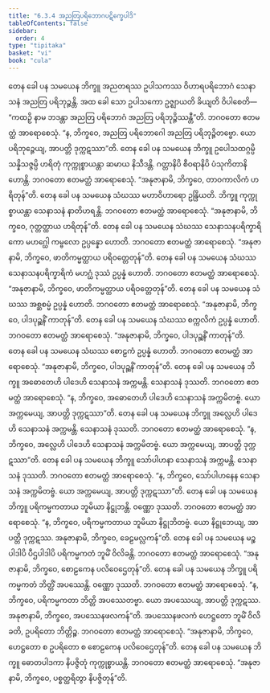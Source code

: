 ```yaml
---
title: "6.3.4 အညတြပရိဘောဂပဋိက္ခေပါဒိ"
tableOfContents: false
sidebar:
  order: 4
type: "tipitaka"
basket: "vi"
book: "cula"
---
```



<DynamicBreadcrumb />

<Division number="324" book="cula">

<Paragraph number="1415" book="cula">
တေန ခေါ ပန သမယေန ဘိက္ခူ အညတရဿ ဥပါသကဿ ဝိဟာရပရိဘောဂံ သေနာသနံ အညတြ ပရိဘုဉ္ဇန္တိ. အထ ခေါ သော ဥပါသကော ဥဇ္ဈာယတိ ခိယျတိ ဝိပါစေတိ—  “ကထဉှိ နာမ ဘဒန္တာ အညတြ ပရိဘောဂံ အညတြ ပရိဘုဉ္ဇိဿန္တီ”တိ. ဘဂဝတော ဧတမတ္ထံ အာရောစေသုံ. “န, ဘိက္ခဝေ, အညတြ ပရိဘောဂေါ အညတြ ပရိဘုဉ္ဇိတဗ္ဗော. ယော ပရိဘုဉ္ဇေယျ, အာပတ္တိ ဒုက္ကဋဿာ”တိ.
</Paragraph>

<Paragraph number="1416" book="cula">
တေန ခေါ ပန သမယေန ဘိက္ခူ ဥပေါသထဂ္ဂမ္ပိ သန္နိသဇ္ဇမ္ပိ ဟရိတုံ ကုက္ကုစ္စာယန္တာ ဆမာယ နိသီဒန္တိ. ဂတ္တာနိပိ စီဝရာနိပိ ပံသုကိတာနိ ဟောန္တိ. ဘဂဝတော ဧတမတ္ထံ အာရောစေသုံ. “အနုဇာနာမိ, ဘိက္ခဝေ, တာဝကာလိကံ ဟရိတုန်”တိ.
</Paragraph>

<Paragraph number="1417" book="cula">
တေန ခေါ ပန သမယေန သံဃဿ မဟာဝိဟာရော ဥန္ဒြိယတိ. ဘိက္ခူ ကုက္ကုစ္စာယန္တာ သေနာသနံ နာတိဟရန္တိ. ဘဂဝတော ဧတမတ္ထံ အာရောစေသုံ. “အနုဇာနာမိ, ဘိက္ခဝေ, ဂုတ္တတ္ထာယ ဟရိတုန်”တိ.
</Paragraph>

<Paragraph number="1418" book="cula">
တေန ခေါ ပန သမယေန သံဃဿ သေနာသနပရိက္ခာရိကော မဟဂ္ဃေါ ကမ္ဗလော ဥပ္ပန္နော ဟောတိ. ဘဂဝတော ဧတမတ္ထံ အာရောစေသုံ. “အနုဇာနာမိ, ဘိက္ခဝေ, ဖာတိကမ္မတ္ထာယ ပရိဝတ္တေတုန်”တိ.
</Paragraph>

<Paragraph number="1419" book="cula">
တေန ခေါ ပန သမယေန သံဃဿ သေနာသနပရိက္ခာရိကံ မဟဂ္ဃံ ဒုဿံ ဥပ္ပန္နံ ဟောတိ. ဘဂဝတော ဧတမတ္ထံ အာရောစေသုံ. “အနုဇာနာမိ, ဘိက္ခဝေ, ဖာတိကမ္မတ္ထာယ ပရိဝတ္တေတုန်”တိ.
</Paragraph>

<Paragraph number="1420" book="cula">
တေန ခေါ ပန သမယေန သံဃဿ အစ္ဆစမ္မံ ဥပ္ပန္နံ ဟောတိ. ဘဂဝတော ဧတမတ္ထံ အာရောစေသုံ. “အနုဇာနာမိ, ဘိက္ခဝေ, ပါဒပုဉ္ဆနိံ ကာတုန်”တိ.
</Paragraph>

<Paragraph number="1421" book="cula">
တေန ခေါ ပန သမယေန သံဃဿ စက္ကလိကံ ဥပ္ပန္နံ ဟောတိ. ဘဂဝတော ဧတမတ္ထံ အာရောစေသုံ. “အနုဇာနာမိ, ဘိက္ခဝေ, ပါဒပုဉ္ဆနိံ ကာတုန်”တိ.
</Paragraph>

<Paragraph number="1422" book="cula">
တေန ခေါ ပန သမယေန သံဃဿ စောဠကံ ဥပ္ပန္နံ ဟောတိ. ဘဂဝတော ဧတမတ္ထံ အာရောစေသုံ. “အနုဇာနာမိ, ဘိက္ခဝေ, ပါဒပုဉ္ဆနိံ ကာတုန်”တိ.
</Paragraph>

<Paragraph number="1423" book="cula">
တေန ခေါ ပန သမယေန ဘိက္ခူ အဓောတေဟိ ပါဒေဟိ သေနာသနံ အက္ကမန္တိ. သေနာသနံ ဒုဿတိ. ဘဂဝတော ဧတမတ္ထံ အာရောစေသုံ. “န, ဘိက္ခဝေ, အဓောတေဟိ ပါဒေဟိ သေနာသနံ အက္ကမိတဗ္ဗံ. ယော အက္ကမေယျ, အာပတ္တိ ဒုက္ကဋဿာ”တိ.
</Paragraph>

<Paragraph number="1424" book="cula">
တေန ခေါ ပန သမယေန ဘိက္ခူ အလ္လေဟိ ပါဒေဟိ သေနာသနံ အက္ကမန္တိ. သေနာသနံ ဒုဿတိ. ဘဂဝတော ဧတမတ္ထံ အာရောစေသုံ. “န, ဘိက္ခဝေ, အလ္လေဟိ ပါဒေဟိ သေနာသနံ အက္ကမိတဗ္ဗံ. ယော အက္ကမေယျ, အာပတ္တိ ဒုက္ကဋဿာ”တိ.
</Paragraph>

<Paragraph number="1425" book="cula">
တေန ခေါ ပန သမယေန ဘိက္ခူ သော်ပါဟနာ သေနာသနံ အက္ကမန္တိ. သေနာသနံ ဒုဿတိ. ဘဂဝတော ဧတမတ္ထံ အာရောစေသုံ. “န, ဘိက္ခဝေ, သော်ပါဟနေန သေနာသနံ အက္ကမိတဗ္ဗံ. ယော အက္ကမေယျ, အာပတ္တိ ဒုက္ကဋဿာ”တိ.
</Paragraph>

<Paragraph number="1426" book="cula">
တေန ခေါ ပန သမယေန ဘိက္ခူ ပရိကမ္မကတာယ ဘူမိယာ နိဋ္ဌုဘန္တိ. ဝဏ္ဏော ဒုဿတိ. ဘဂဝတော ဧတမတ္ထံ အာရောစေသုံ. “န, ဘိက္ခဝေ, ပရိကမ္မကတာယ ဘူမိယာ နိဋ္ဌုဘိတဗ္ဗံ. ယော နိဋ္ဌုဘေယျ, အာပတ္တိ ဒုက္ကဋဿ. အနုဇာနာမိ, ဘိက္ခဝေ, ခေဠမလ္လကန်”တိ.
</Paragraph>

<Paragraph number="1427" book="cula">
တေန ခေါ ပန သမယေန မဉ္စပါဒါပိ ပီဌပါဒါပိ ပရိကမ္မကတံ ဘူမိံ ဝိလိခန္တိ. ဘဂဝတော ဧတမတ္ထံ အာရောစေသုံ. “အနုဇာနာမိ, ဘိက္ခဝေ, စောဠကေန ပလိဝေဌေတုန်”တိ.
</Paragraph>

<Paragraph number="1428" book="cula">
တေန ခေါ ပန သမယေန ဘိက္ခူ ပရိကမ္မကတံ ဘိတ္တိံ အပဿေန္တိ. ဝဏ္ဏော ဒုဿတိ. ဘဂဝတော ဧတမတ္ထံ အာရောစေသုံ. “န, ဘိက္ခဝေ, ပရိကမ္မကတာ ဘိတ္တိ အပဿေတဗ္ဗာ. ယော အပဿေယျ, အာပတ္တိ ဒုက္ကဋဿ. အနုဇာနာမိ, ဘိက္ခဝေ, အပဿေနဖလကန်”တိ. အပဿေနဖလကံ ဟေဋ္ဌတော ဘူမိံ ဝိလိခတိ, ဥပရိတော ဘိတ္တိဉ္စ. ဘဂဝတော ဧတမတ္ထံ အာရောစေသုံ. “အနုဇာနာမိ, ဘိက္ခဝေ, ဟေဋ္ဌတော စ ဥပရိတော စ စောဠကေန ပလိဝေဌေတုန်”တိ.
</Paragraph>

<Paragraph number="1429" book="cula">
တေန ခေါ ပန သမယေန ဘိက္ခူ ဓောတပါဒကာ နိပဇ္ဇိတုံ ကုက္ကုစ္စာယန္တိ. ဘဂဝတော ဧတမတ္ထံ အာရောစေသုံ. “အနုဇာနာမိ, ဘိက္ခဝေ, ပစ္စတ္ထရိတွာ နိပဇ္ဇိတုန်”တိ.
</Paragraph>
</Division>